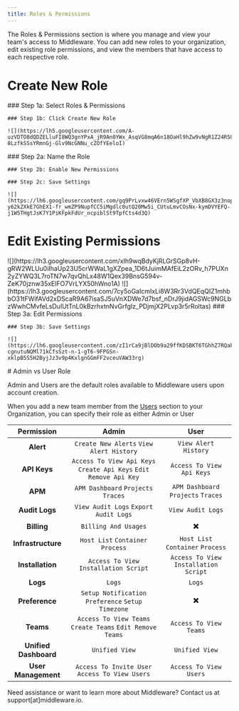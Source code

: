 ```yaml
---
title: Roles & Permissions
---
```


The Roles & Permissions section is where you manage and view your team's access to Middleware. You can add new roles to your organization, edit existing role permissions, and view the members that have access to each respective role.

# Create New Role
<Accordion title="Step 1: Navigate to Settings">
    ### Step 1a: Select Roles & Permissions

    ### Step 1b: Click Create New Role

    ![](https://lh5.googleusercontent.com/A-uzVDTO8dQDZELluFI8WQ3gnYPxA_jR9An0YWx_AsqVG8mqA6n18OaHl9hZw9vNgR1Z24R58ZwWZjYi3KFT5VvE3cqdA5tcglB3DUsL_qXd9ytv2w-8LzfkSSsYRmnGj-Glv9NcGNNu_cZOfYEeloI)
</Accordion>

<Accordion title="Step 2: Change Role Permissions">
    ### Step 2a: Name the Role

    ### Step 2b: Enable New Permissions

    ### Step 2c: Save Settings

    ![](https://lh6.googleusercontent.com/gq9PrLvxw46VErn5WSgfXP_VbXB8GX3z3nop-y62kZXkE7GhEX1-fr_wmZP9NupfCC5iMgdlc0utQ20Mw5i_CUtuLmvCOsNx-kymDVYEFQ-j1W5THgtJsK7Y1PiKFpkFdUr_ncpiblSt9TpfCts4d3Q)
</Accordion>

# Edit Existing Permissions
<Accordion title="Step 1: Select Ellipses">
    ![](https://lh3.googleusercontent.com/xIh9wqBdyKjRLGrSGp8vH-gRW2WLUu0iIhaUp23U5crWWaL1gXZpea_1D6tJuimMAfEiL2zORv_h7PUXn2yZYWQ3L7roTN7w7qvQhLx48W1Qex39BnsG594v-ZeK70jznw35xElFO7VrLYX50hWno1A)
</Accordion>

<Accordion title="Step 2: Click Edit">
    ![](https://lh3.googleusercontent.com/7cy5oGaIcmIxLi8W3Rr3VdQEqQIZ1mhbbO31tFWifAVd2xDScaR9A67isaSJ5uVnXDWe7d7bsf_nDrJ9jidAGSWc9NGLbzWwhCMvfeLsDuIUtTnL0kBzrhxtnNvGrfgIz_PDjmjX2PLvp3r5rRoltas)
</Accordion>

<Accordion title="Step 3: Choose Permission">
    ### Step 3a: Edit Permissions

    ### Step 3b: Save Settings

    ![](https://lh6.googleusercontent.com/zI1rCa9jBlDOb9a29ffKDSBKT6TGhhZ7RQaF8TMgH9NaUPXTQ8iyjpIgp9QPrkAoZZHYyXLIY-cgnutuNQMl71kCfsSzt-n-1-gT6-9FPGSn-xklpB5S5H2ByjJz3v9p4KxlgnGGmFF2vceuVAW33rg)
</Accordion>
# Admin vs User Role

Admin and Users are the default roles available to Middleware users upon account creation.

<Note> When you add a new team member from the [Users](https://docs.middleware.io/admin/settings/users) section to your Organization, you can specify their role as either Admin or User</Note>


| **Permission**     | **Admin**    | **User** |
| :-----------------: | :----------: | :------: |
| **Alert** | `Create New Alerts` `View Alert History` | `View Alert History` |
| **API Keys** | `Access To View Api Keys` `Create Api Keys` `Edit Remove Api Key` | `Access To View Api Keys` |
| **APM** | `APM Dashboard` `Projects` `Traces`| `APM Dashboard` `Projects` `Traces` |
| **Audit Logs** | `View Audit Logs` `Export Audit Logs` | `View Audit Logs` |
| **Billing** | `Billing And Usages` | ✖️ |
| **Infrastructure** | `Host List` `Container` `Process` | `Host List` `Container` `Process` | 
| **Installation** | `Access To View Installation Script` | `Access To View Installation Script` |
| **Logs** | `Logs` | `Logs` | 
| **Preference** | `Setup Notification Preference` `Setup Timezone` | ✖️ | 
| **Teams** | `Access To View Teams` `Create Teams` `Edit Remove Teams` | `Access To View Teams` |
| **Unified Dashboard** | `Unified View` | `Unified View` | 
| **User Management** | `Access To Invite User` `Access To View Users` | `Access To View Users` |

<Note> Need assistance or want to learn more about Middleware? Contact us at support[at]middleware.io. </Note>
